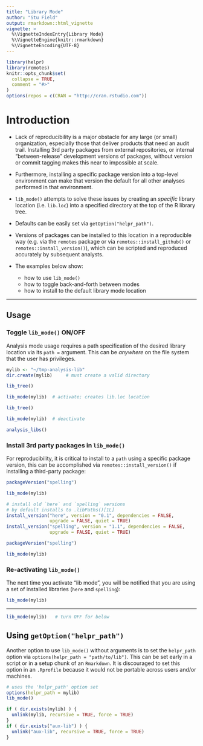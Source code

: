 ```yaml
---
title: "Library Mode"
author: "Stu Field"
output: rmarkdown::html_vignette
vignette: >
  %\VignetteIndexEntry{Library Mode}
  %\VignetteEngine{knitr::rmarkdown}
  %\VignetteEncoding{UTF-8}
---
```


```r
library(helpr)
library(remotes)
knitr::opts_chunk$set(
  collapse = TRUE,
  comment = "#>"
)
options(repos = c(CRAN = "http://cran.rstudio.com"))
```



# Introduction

* Lack of reproducibility is a major obstacle for any large (or small) organization,
  especially those that deliver products that need an audit trail. Installing
  3rd party packages from external repositories, or internal "between-release"
  development versions of packages, without version or commit tagging
  makes this near to impossible at scale.

* Furthermore, installing a specific package version into a top-level
  environment can make that version the default for all other
  analyses performed in that environment.
  
* `lib_mode()` attempts to solve these issues by creating an
  _specific_ library location (i.e. `lib.loc`) into a
  specified directory at the top of the R library tree.

* Defaults can be easily set via `getOption("helpr_path")`.

* Versions of packages can be installed to this location in a 
  reproducible way (e.g. via the `remotes` package or 
  via `remotes::install_github()` or `remotes::install_version()`),
  which can be scripted and reproduced accurately by subsequent analysts.

* The examples below show:
  - how to use `lib_mode()`
  - how to toggle back-and-forth between modes
  - how to install to the default library mode location


------------


## Usage

### Toggle `lib_mode()` ON/OFF

Analysis mode usage requires a path specification of the desired library
location via its `path =` argument. This can be _anywhere_ on the file system
that the user has privileges.


```r
mylib <- "~/tmp-analysis-lib"
dir.create(mylib)     # must create a valid directory

lib_tree()

lib_mode(mylib)  # activate; creates lib.loc location

lib_tree()

lib_mode(mylib)  # deactivate

analysis_libs()
```


### Install 3rd party packages in `lib_mode()`

For reproducibility, it is critical to install to a `path` using a
specific package version, this can be accomplished via
`remotes::install_version()` if installing a third-party package:

```r
packageVersion("spelling")

lib_mode(mylib)

# install old `here` and `spelling` versions
# by default installs to .libPaths()[1L]
install_version("here", version = "0.1", dependencies = FALSE,
                upgrade = FALSE, quiet = TRUE)
install_version("spelling", version = "1.1", dependencies = FALSE,
                upgrade = FALSE, quiet = TRUE)

packageVersion("spelling")

lib_mode(mylib)
```


### Re-activating `lib_mode()`

The next time you activate "lib mode", you will be notified
that you are using a set of installed libraries (`here` and `spelling`):

```r
lib_mode(mylib)
```


-------------


```r
lib_mode(mylib)   # turn OFF for below
```

## Using `getOption("helpr_path")`

Another option to use `lib_mode()` without arguments is to set the
`helpr_path` option via `options(helpr_path = "path/to/lib")`. This can be set
early in a script or in a setup chunk of an `Rmarkdown`. It is discouraged
to set this option in an `.Rprofile` because it would not be portable
across users and/or machines.

```r
# uses the 'helpr_path' option set
options(helpr_path = mylib)
lib_mode()
```


```r
if ( dir.exists(mylib) ) {
  unlink(mylib, recursive = TRUE, force = TRUE)
}
if ( dir.exists("aux-lib") ) {
  unlink("aux-lib", recursive = TRUE, force = TRUE)
}
```
